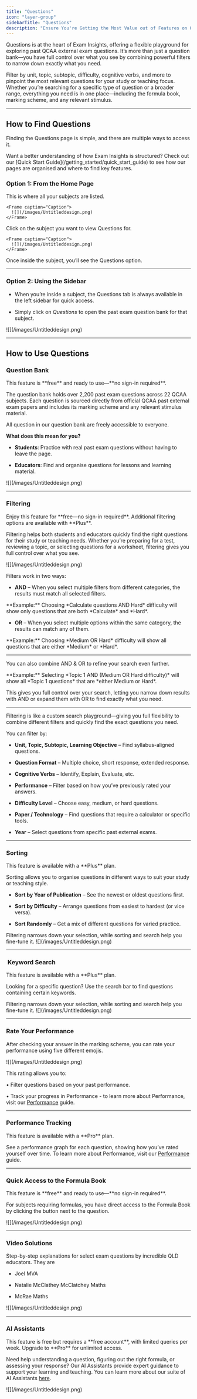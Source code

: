```yaml
---
title: "Questions"
icon: "layer-group"
sidebarTitle: "Questions"
description: "Ensure You're Getting the Most Value out of Features on Questions"
---
```


Questions is at the heart of Exam Insights, offering a flexible playground for exploring past QCAA external exam questions. It’s more than just a question bank—you have full control over what you see by combining powerful filters to narrow down exactly what you need.

Filter by unit, topic, subtopic, difficulty, cognitive verbs, and more to pinpoint the most relevant questions for your study or teaching focus. Whether you’re searching for a specific type of question or a broader range, everything you need is in one place—including the formula book, marking scheme, and any relevant stimulus.

***

## How to Find Questions

Finding the Questions page is simple, and there are multiple ways to access it.

<Tip>
  Want a better understanding of how Exam Insights is structured? Check out our [Quick Start Guide](/getting_started/quick_start_guide) to see how our pages are organised and where to find key features.
</Tip>

### Option 1: From the Home Page

<Steps>
  <Step title="Go to your Home Page">
    This is where all your subjects are listed.

    <Frame caption="Caption">
      ![](/images/Untitleddesign.png)
    </Frame>
  </Step>

  <Step title="Select a Subject">
    Click on the subject you want to view Questions for.

    <Frame caption="Caption">
      ![](/images/Untitleddesign.png)
    </Frame>
  </Step>

  <Step title="Click Questions">
    Once inside the subject, you’ll see the Questions option.
  </Step>
</Steps>

***

### Option 2: Using the Sidebar

* When you’re inside a subject, the Questions tab is always available in the left sidebar for quick access.

* Simply click on *Questions* to open the past exam question bank for that subject.

<Frame caption="Caption">
  ![](/images/Untitleddesign.png)
</Frame>

***

## How to Use Questions

### Question Bank

<Note>
  This feature is **free** and ready to use—**no sign-in required**.
</Note>

The question bank holds over 2,200 past exam questions across 22 QCAA subjects. Each question is sourced directly from official QCAA past external exam papers and includes its marking scheme and any relevant stimulus material.

<Tip>
  All question in our question bank are freely accessible to everyone.
</Tip>

**What does this mean for you?**

* **Students**: Practice with real past exam questions without having to leave the page.

* **Educators**: Find and organise questions for lessons and learning material.

<Frame caption="Caption">
  ![](/images/Untitleddesign.png)
</Frame>

***

### Filtering

<Note>
  Enjoy this feature for **free—no sign-in required**. Additional filtering options are available with **Plus**.
</Note>

Filtering helps both students and educators quickly find the right questions for their study or teaching needs. Whether you’re preparing for a test, reviewing a topic, or selecting questions for a worksheet, filtering gives you full control over what you see.

<Frame caption="Caption">
  ![](/images/Untitleddesign.png)
</Frame>

Filters work in two ways:

* **AND** – When you select multiple filters from different categories, the results must match all selected filters.

<Info>
  **Example:** Choosing *Calculate questions AND Hard* difficulty will show only questions that are both *Calculate* and *Hard*.
</Info>

* **OR** – When you select multiple options within the same category, the results can match any of them.

<Info>
  **Example:** Choosing *Medium OR Hard* difficulty will show all questions that are either *Medium* or *Hard*.
</Info>

***

You can also combine AND & OR to refine your search even further.

<Info>
  **Example:** Selecting *Topic 1 AND (Medium OR Hard difficulty)* will show all *Topic 1 questions* that are *either Medium or Hard*.
</Info>

This gives you full control over your search, letting you narrow down results with AND or expand them with OR to find exactly what you need.

***

<Tip>
  Filtering is like a custom search playground—giving you full flexibility to combine different filters and quickly find the exact questions you need.
</Tip>

You can filter by:

* **Unit, Topic, Subtopic, Learning Objective** – Find syllabus-aligned questions.

* **Question Format** – Multiple choice, short response, extended response.

* **Cognitive Verbs** – Identify, Explain, Evaluate, etc.

* **Performance** – Filter based on how you’ve previously rated your answers.

* **Difficulty Level** – Choose easy, medium, or hard questions.

* **Paper / Technology** – Find questions that require a calculator or specific tools.

* **Year** – Select questions from specific past external exams.

***

### **Sorting**

<Note>
  This feature is available with a **Plus** plan.
</Note>

Sorting allows you to organise questions in different ways to suit your study or teaching style.

* **Sort by Year of Publication** – See the newest or oldest questions first.

* **Sort by Difficulty** – Arrange questions from easiest to hardest (or vice versa).

* **Sort Randomly** – Get a mix of different questions for varied practice.

<Tip>
  Filtering narrows down your selection, while sorting and search help you fine-tune it.
</Tip>

<Frame caption="Caption">
  ![](/images/Untitleddesign.png)
</Frame>

***

###  Keyword Search

<Note>
  This feature is available with a **Plus** plan.
</Note>

Looking for a specific question? Use the search bar to find questions containing certain keywords.

<Tip>
  Filtering narrows down your selection, while sorting and search help you fine-tune it.
</Tip>

<Frame caption="Caption">
  ![](/images/Untitleddesign.png)
</Frame>

***

### Rate Your Performance

After checking your answer in the marking scheme, you can rate your performance using five different emojis.&#x20;

<Frame caption="Caption">
  ![](/images/Untitleddesign.png)
</Frame>

This rating allows you to:

• Filter questions based on your past performance.

• Track your progress in Performance - to learn more about Performance, visit our [Performance](/getting_started/performance) guide.

***

### Performance Tracking

<Note>
  This feature is available with a **Pro** plan.
</Note>

See a performance graph for each question, showing how you’ve rated yourself over time. To learn more about Performance, visit our [Performance](/getting_started/performance) guide.

***

### Quick Access to the Formula Book

<Note>
  This feature is **free** and ready to use—**no sign-in required**.
</Note>

For subjects requiring formulas, you have direct access to the Formula Book by clicking the button next to the question.

<Frame caption="Caption">
  ![](/images/Untitleddesign.png)
</Frame>

***

### Video Solutions

Step-by-step explanations for select exam questions by incredible QLD educators. They are

* Joel MVA

* Natalie McClathey McClatchey Maths

* McRae Maths

<Frame caption="Caption">
  ![](/images/Untitleddesign.png)
</Frame>

***

### AI Assistants

<Note>
  This feature is free but requires a **free account**, with limited queries per week. Upgrade to **Pro** for unlimited access.
</Note>

Need help understanding a question, figuring out the right formula, or assessing your response? Our AI Assistants provide expert guidance to support your learning and teaching. You can learn more about our suite of AI Assistants [here](/getting_started/ai_assistants).

<Frame caption="Caption">
  ![](/images/Untitleddesign.png)
</Frame>
